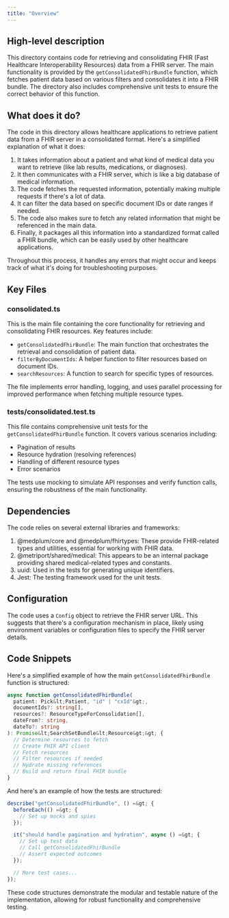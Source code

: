 ```yaml
---
title: "Overview"
---
```


## High-level description
This directory contains code for retrieving and consolidating FHIR (Fast Healthcare Interoperability Resources) data from a FHIR server. The main functionality is provided by the `getConsolidatedFhirBundle` function, which fetches patient data based on various filters and consolidates it into a FHIR bundle. The directory also includes comprehensive unit tests to ensure the correct behavior of this function.

## What does it do?
The code in this directory allows healthcare applications to retrieve patient data from a FHIR server in a consolidated format. Here's a simplified explanation of what it does:

1. It takes information about a patient and what kind of medical data you want to retrieve (like lab results, medications, or diagnoses).
2. It then communicates with a FHIR server, which is like a big database of medical information.
3. The code fetches the requested information, potentially making multiple requests if there's a lot of data.
4. It can filter the data based on specific document IDs or date ranges if needed.
5. The code also makes sure to fetch any related information that might be referenced in the main data.
6. Finally, it packages all this information into a standardized format called a FHIR bundle, which can be easily used by other healthcare applications.

Throughout this process, it handles any errors that might occur and keeps track of what it's doing for troubleshooting purposes.

## Key Files

### consolidated.ts
This is the main file containing the core functionality for retrieving and consolidating FHIR resources. Key features include:

- `getConsolidatedFhirBundle`: The main function that orchestrates the retrieval and consolidation of patient data.
- `filterByDocumentIds`: A helper function to filter resources based on document IDs.
- `searchResources`: A function to search for specific types of resources.

The file implements error handling, logging, and uses parallel processing for improved performance when fetching multiple resource types.

### __tests__/consolidated.test.ts
This file contains comprehensive unit tests for the `getConsolidatedFhirBundle` function. It covers various scenarios including:

- Pagination of results
- Resource hydration (resolving references)
- Handling of different resource types
- Error scenarios

The tests use mocking to simulate API responses and verify function calls, ensuring the robustness of the main functionality.

## Dependencies
The code relies on several external libraries and frameworks:

1. @medplum/core and @medplum/fhirtypes: These provide FHIR-related types and utilities, essential for working with FHIR data.
2. @metriport/shared/medical: This appears to be an internal package providing shared medical-related types and constants.
3. uuid: Used in the tests for generating unique identifiers.
4. Jest: The testing framework used for the unit tests.

## Configuration
The code uses a `Config` object to retrieve the FHIR server URL. This suggests that there's a configuration mechanism in place, likely using environment variables or configuration files to specify the FHIR server details.

## Code Snippets

Here's a simplified example of how the main `getConsolidatedFhirBundle` function is structured:

```typescript
async function getConsolidatedFhirBundle(
  patient: Pick&lt;Patient, "id" | "cxId"&gt;,
  documentIds?: string[],
  resources?: ResourceTypeForConsolidation[],
  dateFrom?: string,
  dateTo?: string
): Promise&lt;SearchSetBundle&lt;Resource&gt;&gt; {
  // Determine resources to fetch
  // Create FHIR API client
  // Fetch resources
  // Filter resources if needed
  // Hydrate missing references
  // Build and return final FHIR bundle
}
```

And here's an example of how the tests are structured:

```typescript
describe("getConsolidatedFhirBundle", () =&gt; {
  beforeEach(() =&gt; {
    // Set up mocks and spies
  });

  it("should handle pagination and hydration", async () =&gt; {
    // Set up test data
    // Call getConsolidatedFhirBundle
    // Assert expected outcomes
  });

  // More test cases...
});
```

These code structures demonstrate the modular and testable nature of the implementation, allowing for robust functionality and comprehensive testing.